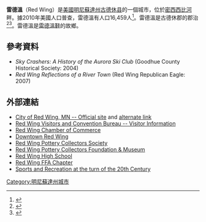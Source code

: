 {{Infobox settlement
|name                     = Red Wing
|official_name            = Red Wing, Minnesota
|settlement_type          = [[城市|城市]]
|nickname                 = 
|motto                    = "Come for a visit, stay for a lifetime"<ref>{{cite web|url= http://www.red-wing.org/|title= City of Red Wing Minnesota|publisher= City of Red Wing Minnesota|accessdate= October 9, 2012|archive-date= 2016-03-22|archive-url= https://web.archive.org/web/20160322154907/http://www.red-wing.org/|dead-url= no}}</ref>
|image_skyline            = RedWingView.jpg
|imagesize                = 250px
|image_caption            = 
|image_flag               = 
|image_seal               = 
|image_map                = Goodhue_County_Minnesota_Incorporated_and_Unincorporated_areas_Red_Wing_Highlighted.svg
|mapsize                  = 250px
|map_caption              = 在明尼蘇達州的位置
|image_map1               = 
|mapsize1                 = 
|map_caption1             = 
|coordinates_display      = inline,title
|coordinates_region       = US-MN
|subdivision_type         = [[國家|國家]]
|subdivision_name         = [[美國|美國]]
|subdivision_type1        = [[美國州份|州]]
|subdivision_name1        = [[明尼蘇達州|明尼蘇達州]]
|subdivision_type2        = [[明尼苏达州行政区划|县]]
|subdivision_name2        = [[古德休县_(明尼苏达州)|古德休县]]
|government_type          = Mayor - Council
|leader_title             = [[市長|市長]]
|leader_name              = Daniel D. "Dan" Bender<ref>{{cite web|url=http://www.red-wing.org/officeofthemayor.html|title=Office of the Mayor|work=City of Red Wing|accessdate=2015-07-22|archive-url=https://web.archive.org/web/20150722174412/http://www.red-wing.org/officeofthemayor.html|archive-date=2015-07-22|dead-url=yes}}</ref>
|established_title        = 
|established_date         = 1857
|area_magnitude           = 
|area_total_sq_mi         = 41.19
|area_footnotes           = <ref name="Gazetteer files"/>
|area_total_km2           = 106.68
|area_land_sq_mi          = 34.60
|area_land_km2            = 89.61
|area_water_sq_mi         = 6.59
|area_water_km2           = 17.07
|area_urban_sq_mi         = 
|area_urban_km2           = 
|area_metro_sq_mi         = 
|area_metro_km2           = 
<!-- Population -->
|population_as_of         = [[2010年美國人口普查|2010]]
|population_est           = 16513
|pop_est_as_of            = 2013
|pop_est_footnotes        = <ref name="2013 Pop Estimate">{{cite web|title=Population Estimates|url=http://www.census.gov/popest/data/cities/totals/2013/SUB-EST2013-3.html|publisher=[[United_States_Census_Bureau|United States Census Bureau]]|accessdate=2014-11-26|archive-url=https://web.archive.org/web/20140522161634/http://www.census.gov/popest/data/cities/totals/2013/SUB-EST2013-3.html|archive-date=2014-05-22|dead-url=yes}}</ref>
|population_footnotes     = <ref name="FactFinder"/>
|population_total         = 16459
|population_density_km2   = 183.7
|population_density_sq_mi = 475.7
|population_urban         = 
|population_metro         = 
|timezone                 = [[North_American_Central_Time_Zone|CST]]
|utc_offset               = -6
|timezone_DST             = [[North_American_Central_Time_Zone|CDT]]
|utc_offset_DST           = -5
|latd= 44 |latm= 34 |latNS=N
|longd= 92 |longm= 32 |longEW=W
|elevation_m              = 226
|elevation_ft             = 750
|postal_code_type         = [[ZIP_code|ZIP code]]
|postal_code              = 55066
|area_code                = [[Area_code_651|651]]
|blank_name               = [[Federal_Information_Processing_Standard|FIPS code]]
|blank_info               = 27-53620<ref name="GR2">{{cite web|url=http://factfinder2.census.gov|publisher=[[United_States_Census_Bureau|United States Census Bureau]]|accessdate=2008-01-31|title=American FactFinder|archive-date=2013-09-11|archive-url=https://web.archive.org/web/20130911234518/http://factfinder2.census.gov/|dead-url=no}}</ref>
|blank1_name              = [[Geographic_Names_Information_System|GNIS]] feature ID
|blank1_info              = 0649885<ref name="GR3">{{cite web|url=http://geonames.usgs.gov|accessdate=2008-01-31|title=US Board on Geographic Names|publisher=[[United_States_Geological_Survey|United States Geological Survey]]|date=2007-10-25|archive-date=2018-03-03|archive-url=https://web.archive.org/web/20180303214913/https://geonames.usgs.gov/|dead-url=no}}</ref>
|website                  = [http://www.red-wing.org/ City of Red Wing]
|footnotes                = 
}}
'''雷德溫'''（Red Wing）是[[美國|美國]][[明尼蘇達州|明尼蘇達州]][[古德休县_(明尼苏达州)|古德休县]]的一個城市，位於[[密西西比河|密西西比河]]畔。據2010年美國人口普查，雷德溫有人口16,459人<ref name="2010 Census (City)">{{cite web|title=2010 Census Redistricting Data (Public Law 94-171) Summary File|url=http://factfinder2.census.gov/faces/tableservices/jsf/pages/productview.xhtml?pid=DEC_10_PL_GCTPL2.ST13&prodType=table|work=American FactFinder|publisher=[[United_States_Census_Bureau|United States Census Bureau]]|accessdate=27 April 2011|archive-date=2014-12-18|archive-url=https://web.archive.org/web/20141218203744/http://factfinder2.census.gov/faces/tableservices/jsf/pages/productview.xhtml?pid=DEC_10_PL_GCTPL2.ST13&prodType=table|dead-url=no}}</ref>。雷德溫是古德休郡的郡治<ref name="GR6">{{cite web|url=http://www.naco.org/Counties/Pages/FindACounty.aspx|accessdate=2011-06-07|title=Find a County|publisher=National Association of Counties|archive-date=2015-05-10|archive-url=https://www.webcitation.org/6YQozzgAf?url=http://www.naco.org/Counties/Pages/FindACounty.aspx|dead-url=no}}</ref><ref name="ePodunk">{{cite web |url= http://www.epodunk.com/cgi-bin/genInfo.php?locIndex=21391 |title= Profile for Red Wing, Minnesota, MN |publisher= ePodunk |accessdate= October 9, 2012 |archive-url= https://web.archive.org/web/20130204023354/http://www.epodunk.com/cgi-bin/genInfo.php?locIndex=21391 |archive-date= 2013-02-04 |dead-url= yes }}</ref>。雷德溫是[[雷德溫鞋|雷德溫鞋]]的故鄉。

==參考資料==
{{reflist|30em}}
*''Sky Crashers: A History of the Aurora Ski Club'' (Goodhue County Historical Society:  2004)
*''Red Wing Reflections of a River Town'' (Red Wing Republican Eagle: 2007)
==外部連結==
{{Commonscat|Red Wing, Minnesota|雷德溫 (明尼蘇達州)}}
{{Wikisource1911Enc|Red Wing}}
*[http://www.red-wing.org/ City of Red Wing, MN -- Official site] {{Wayback|url=http://www.red-wing.org/ |date=20160322154907 }} and [https://web.archive.org/web/20080114013152/http://www.ci.red-wing.mn.us/ alternate link]
*[http://www.redwing.org/ Red Wing Visitors and Convention Bureau -- Visitor Information] {{Wayback|url=http://www.redwing.org/ |date=20160309175946 }}
*[http://www.redwingchamber.com/ Red Wing Chamber of Commerce] {{Wayback|url=http://www.redwingchamber.com/ |date=20160331070718 }}
*[http://www.downtownredwing.org/ Downtown Red Wing] {{Wayback|url=http://www.downtownredwing.org/ |date=20160305030654 }}
*[http://www.redwingcollectors.org/ Red Wing Pottery Collectors Society] {{Wayback|url=http://www.redwingcollectors.org/ |date=20160320114210 }}
*[http://www.rwcsfoundation.org/ Red Wing Pottery Collectors Foundation & Museum] {{Wayback|url=http://www.rwcsfoundation.org/ |date=20150509010558 }}
*[http://www.redwing.k12.mn.us/ Red Wing High School] {{Wayback|url=http://www.redwing.k12.mn.us/ |date=20160323082929 }}
*[http://www.redwingffa.com/ Red Wing FFA Chapter] {{Wayback|url=http://www.redwingffa.com/ |date=20101001172946 }}
*[https://web.archive.org/web/20101226183315/http://www.goodhuehistory.mus.mn.us/Photoalbum5.html Sports and Recreation at the turn of the 20th Century]
[[Category:明尼蘇達州城市|Category:明尼蘇達州城市]]